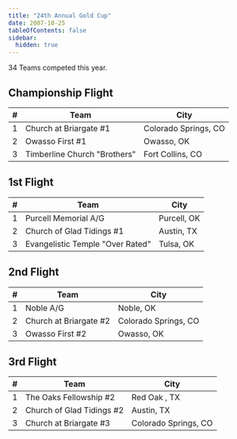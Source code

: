 ```yaml
---
title: "24th Annual Gold Cup"
date: 2007-10-25
tableOfContents: false
sidebar:
  hidden: true
---
```


34 Teams competed this year.

## Championship Flight

|    # | Team                         | City                 |
| ---: | ---------------------------- | -------------------- |
|    1 | Church at Briargate #1       | Colorado Springs, CO |
|    2 | Owasso First #1              | Owasso, OK           |
|    3 | Timberline Church "Brothers" | Fort Collins, CO     |

## 1st Flight

|    # | Team                             | City        |
| ---: | -------------------------------- | ----------- |
|    1 | Purcell Memorial A/G             | Purcell, OK |
|    2 | Church of Glad Tidings #1        | Austin, TX  |
|    3 | Evangelistic Temple "Over Rated" | Tulsa, OK   |

## 2nd Flight

|    # | Team                   | City                 |
| ---: | ---------------------- | -------------------- |
|    1 | Noble A/G              | Noble, OK            |
|    2 | Church at Briargate #2 | Colorado Springs, CO |
|    3 | Owasso First #2        | Owasso, OK           |

## 3rd Flight

|    # | Team                      | City                 |
| ---: | ------------------------- | -------------------- |
|    1 | The Oaks Fellowship #2    | Red Oak , TX         |
|    2 | Church of Glad Tidings #2 | Austin, TX           |
|    3 | Church at Briargate #3    | Colorado Springs, CO |
